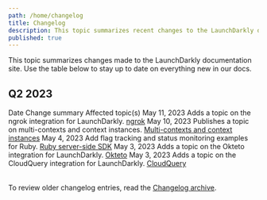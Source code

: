 ```yaml
---
path: /home/changelog
title: Changelog
description: This topic summarizes recent changes to the LaunchDarkly documentation.
published: true
---
```


This topic summarizes changes made to the LaunchDarkly documentation site. Use the table below to stay up to date on everything new in our docs.

## Q2 2023

<Table>
  <TableHeader>
    <TableHeadCell>Date</TableHeadCell>
    <TableHeadCell>Change summary</TableHeadCell>
    <TableHeadCell>Affected topic(s)</TableHeadCell>
  </TableHeader>
  <TableBody>
    <TableRow>
      <TableCell>May 11, 2023</TableCell>
      <TableCell>Adds a topic on the ngrok integration for LaunchDarkly.</TableCell>
      <TableCell>
        <a href="/integrations/ngrok">ngrok</a>
      </TableCell>
    </TableRow>
    <TableRow>
      <TableCell>May 10, 2023</TableCell>
      <TableCell>Publishes a topic on multi-contexts and context instances.</TableCell>
      <TableCell>
        <a href="/home/contexts/multi-contexts">Multi-contexts and context instances</a>
      </TableCell>
    </TableRow>
    <TableRow>
      <TableCell>May 4, 2023</TableCell>
      <TableCell>Add flag tracking and status monitoring examples for Ruby.</TableCell>
      <TableCell>
        <a href="/sdk/server-side/ruby">Ruby server-side SDK</a>
      </TableCell>
    </TableRow>
    <TableRow>
      <TableCell>May 3, 2023</TableCell>
      <TableCell>Adds a topic on the Okteto integration for LaunchDarkly.</TableCell>
      <TableCell>
        <a href="/integrations/okteto">Okteto</a>
      </TableCell>
    </TableRow>
    <TableRow>
      <TableCell>May 3, 2023</TableCell>
      <TableCell>Adds a topic on the CloudQuery integration for LaunchDarkly.</TableCell>
      <TableCell>
        <a href="/integrations/cloudquery">CloudQuery</a>
      </TableCell>
    </TableRow>
  </TableBody>
</Table>

To review older changelog entries, read the [Changelog archive](/home/changelog/archive).
